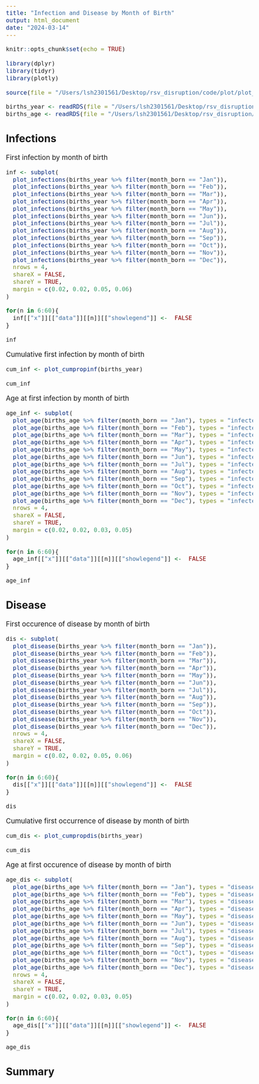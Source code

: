 ```yaml
---
title: "Infection and Disease by Month of Birth"
output: html_document
date: "2024-03-14"
---
```


<style type="text/css">
  body{
  font-size: 14pt;
}
</style>

```r
knitr::opts_chunk$set(echo = TRUE)

library(dplyr)
library(tidyr)
library(plotly)

source(file = "/Users/lsh2301561/Desktop/rsv_disruption/code/plot/plot_births.R")
```

```r
births_year <- readRDS(file = "/Users/lsh2301561/Desktop/rsv_disruption/output/data/births_year.rds")
births_age <- readRDS(file = "/Users/lsh2301561/Desktop/rsv_disruption/output/data/births_age.rds")

```

## Infections

First infection by month of birth

```r
inf <- subplot(
  plot_infections(births_year %>% filter(month_born == "Jan")),
  plot_infections(births_year %>% filter(month_born == "Feb")),
  plot_infections(births_year %>% filter(month_born == "Mar")),
  plot_infections(births_year %>% filter(month_born == "Apr")),
  plot_infections(births_year %>% filter(month_born == "May")),
  plot_infections(births_year %>% filter(month_born == "Jun")),
  plot_infections(births_year %>% filter(month_born == "Jul")),
  plot_infections(births_year %>% filter(month_born == "Aug")),
  plot_infections(births_year %>% filter(month_born == "Sep")),
  plot_infections(births_year %>% filter(month_born == "Oct")),
  plot_infections(births_year %>% filter(month_born == "Nov")),
  plot_infections(births_year %>% filter(month_born == "Dec")),
  nrows = 4,
  shareX = FALSE,
  shareY = TRUE,
  margin = c(0.02, 0.02, 0.05, 0.06)
)

for(n in 6:60){
  inf[["x"]][["data"]][[n]][["showlegend"]] <-  FALSE
}

inf
```

Cumulative first infection by month of birth

```r
cum_inf <- plot_cumpropinf(births_year)

cum_inf
```

Age at first infection by month of birth

```r
age_inf <- subplot(
  plot_age(births_age %>% filter(month_born == "Jan"), types = "infected"),
  plot_age(births_age %>% filter(month_born == "Feb"), types = "infected"),
  plot_age(births_age %>% filter(month_born == "Mar"), types = "infected"),
  plot_age(births_age %>% filter(month_born == "Apr"), types = "infected"),
  plot_age(births_age %>% filter(month_born == "May"), types = "infected"),
  plot_age(births_age %>% filter(month_born == "Jun"), types = "infected"),
  plot_age(births_age %>% filter(month_born == "Jul"), types = "infected"),
  plot_age(births_age %>% filter(month_born == "Aug"), types = "infected"),
  plot_age(births_age %>% filter(month_born == "Sep"), types = "infected"),
  plot_age(births_age %>% filter(month_born == "Oct"), types = "infected"),
  plot_age(births_age %>% filter(month_born == "Nov"), types = "infected"),
  plot_age(births_age %>% filter(month_born == "Dec"), types = "infected"),
  nrows = 4,
  shareX = FALSE,
  shareY = TRUE,
  margin = c(0.02, 0.02, 0.03, 0.05)
)

for(n in 6:60){
  age_inf[["x"]][["data"]][[n]][["showlegend"]] <-  FALSE
}

age_inf
```

## Disease

First occurence of disease by month of birth

```r
dis <- subplot(
  plot_disease(births_year %>% filter(month_born == "Jan")),
  plot_disease(births_year %>% filter(month_born == "Feb")),
  plot_disease(births_year %>% filter(month_born == "Mar")),
  plot_disease(births_year %>% filter(month_born == "Apr")),
  plot_disease(births_year %>% filter(month_born == "May")),
  plot_disease(births_year %>% filter(month_born == "Jun")),
  plot_disease(births_year %>% filter(month_born == "Jul")),
  plot_disease(births_year %>% filter(month_born == "Aug")),
  plot_disease(births_year %>% filter(month_born == "Sep")),
  plot_disease(births_year %>% filter(month_born == "Oct")),
  plot_disease(births_year %>% filter(month_born == "Nov")),
  plot_disease(births_year %>% filter(month_born == "Dec")),
  nrows = 4,
  shareX = FALSE,
  shareY = TRUE,
  margin = c(0.02, 0.02, 0.05, 0.06)
)

for(n in 6:60){
  dis[["x"]][["data"]][[n]][["showlegend"]] <-  FALSE
}

dis
```

Cumulative first occurrence of disease by month of birth

```r
cum_dis <- plot_cumpropdis(births_year)

cum_dis
```

Age at first occurence of disease by month of birth

```r
age_dis <- subplot(
  plot_age(births_age %>% filter(month_born == "Jan"), types = "disease"),
  plot_age(births_age %>% filter(month_born == "Feb"), types = "disease"),
  plot_age(births_age %>% filter(month_born == "Mar"), types = "disease"),
  plot_age(births_age %>% filter(month_born == "Apr"), types = "disease"),
  plot_age(births_age %>% filter(month_born == "May"), types = "disease"),
  plot_age(births_age %>% filter(month_born == "Jun"), types = "disease"),
  plot_age(births_age %>% filter(month_born == "Jul"), types = "disease"),
  plot_age(births_age %>% filter(month_born == "Aug"), types = "disease"),
  plot_age(births_age %>% filter(month_born == "Sep"), types = "disease"),
  plot_age(births_age %>% filter(month_born == "Oct"), types = "disease"),
  plot_age(births_age %>% filter(month_born == "Nov"), types = "disease"),
  plot_age(births_age %>% filter(month_born == "Dec"), types = "disease"),
  nrows = 4,
  shareX = FALSE,
  shareY = TRUE,
  margin = c(0.02, 0.02, 0.03, 0.05)
)

for(n in 6:60){
  age_dis[["x"]][["data"]][[n]][["showlegend"]] <-  FALSE
}

age_dis
```

## Summary
